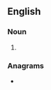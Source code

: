 ==English==

===Noun===
{{head|en|noun plural form}}

# {{plural of|cowbane|lang=en}}

===Anagrams===
* {{anagrams|en|a=abcenosw|Boscawen}}